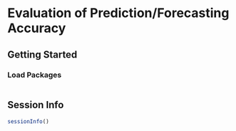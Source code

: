 # Evaluation of Prediction/Forecasting Accuracy {#sec-predictionAccuracy}

## Getting Started {#sec-predictionAccuracyGettingStarted}

### Load Packages {#sec-predictionAccuracyLoadPackages}

```r

```

::: {.content-visible when-format="html"}

## Session Info {#sec-predictionAccuracySessionInfo}

```r
sessionInfo()
```

:::
